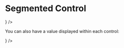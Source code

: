 


# Segmented Control

<Playground component={SegmentedControl}>
  <ControlledField component={
    <SegmentedControl
      values={[{
        label: 'First choice',
        value: 'first',
      }, {
        label: 'Second choice',
        value: 'second',
      }, {
        label: 'Third',
        value: 'third',
      }]} />
  } />
</Playground>


You can also have a value displayed within each control:

<Playground>
  <ControlledField component={
    <SegmentedControl
      values={[{
        label: 'First choice',
        value: 'first',
        bullet: 4,
      }, {
        label: 'Second choice',
        value: 'second',
        bullet: 23,
      }, {
        label: 'Third',
        value: 'third',
        bullet: 123,
      }]} />
  } />
</Playground>
